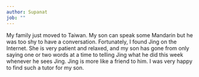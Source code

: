 ```yaml
---
author: Supanat
job: ""
---
```


My family just moved to Taiwan. My son can speak some Mandarin but he was too
shy to have a conversation. Fortunately, I found Jing on the Internet. She is
very patient and relaxed, and my son has gone from only saying one or two words
at a time to telling Jing what he did this week whenever he sees Jing. Jing is
more like a friend to him. I was very happy to find such a tutor for my son.

